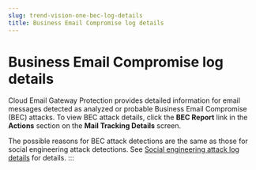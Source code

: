 ```yaml
---
slug: trend-vision-one-bec-log-details
title: Business Email Compromise log details
---
```

# Business Email Compromise log details

Cloud Email Gateway Protection provides detailed information for email messages detected as analyzed or probable Business Email Compromise (BEC) attacks. To view BEC attack details, click the **BEC Report** link in the **Actions** section on the **Mail Tracking Details** screen.

The possible reasons for BEC attack detections are the same as those for social engineering attack detections. See [Social engineering attack log details](sea-log-details.mdx) for details.
:::
